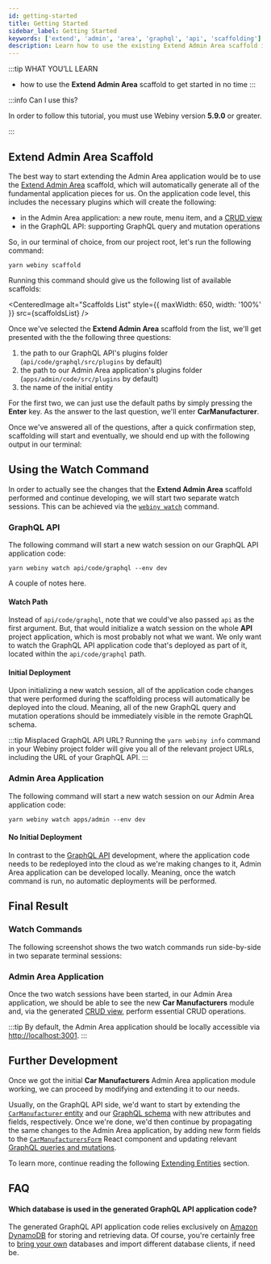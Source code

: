 ```yaml
---
id: getting-started
title: Getting Started
sidebar_label: Getting Started
keywords: ['extend', 'admin', 'area', 'graphql', 'api', 'scaffolding']
description: Learn how to use the existing Extend Admin Area scaffold in order to start extending your Admin Area application in no time.
---
```



:::tip WHAT YOU’LL LEARN

- how to use the **Extend Admin Area** scaffold to get started in no time
  :::

:::info Can I use this?

In order to follow this tutorial, you must use Webiny version **5.9.0** or greater.

:::

## Extend Admin Area Scaffold

The best way to start extending the Admin Area application would be to use the [Extend Admin Area](/docs/how-to-guides/scaffolding/extend-admin-area) scaffold, which will automatically generate all of the fundamental application pieces for us. On the application code level, this includes the necessary plugins which will create the following:

- in the Admin Area application: a new route, menu item, and a [CRUD view](/docs/how-to-guides/scaffolding/extend-admin-area#new-webiny-admin-area-module)
- in the GraphQL API: supporting GraphQL query and mutation operations

So, in our terminal of choice, from our project root, let's run the following command:

```
yarn webiny scaffold
```

Running this command should give us the following list of available scaffolds:

<CenteredImage alt="Scaffolds List" style={{ maxWidth: 650, width: '100%' }} src={scaffoldsList} />

Once we've selected the **Extend Admin Area** scaffold from the list, we'll get presented with the the following three questions:

1. the path to our GraphQL API's plugins folder (`api/code/graphql/src/plugins` by default)
2. the path to our Admin Area application's plugins folder (`apps/admin/code/src/plugins` by default)
3. the name of the initial entity

For the first two, we can just use the default paths by simply pressing the **Enter** key. As the answer to the last question, we'll enter **CarManufacturer**.

Once we've answered all of the questions, after a quick confirmation step, scaffolding will start and eventually, we should end up with the following output in our terminal:

<CenteredImage alt="Extend Admin Area - Full Output" src={scaffoldsFullOutput} />

## Using the Watch Command

In order to actually see the changes that the **Extend Admin Area** scaffold performed and continue developing, we will start two separate watch sessions. This can be achieved via the [`webiny watch`](/docs/how-to-guides/use-watch-command) command.

### GraphQL API

The following command will start a new watch session on our GraphQL API application code:

```
yarn webiny watch api/code/graphql --env dev
```

A couple of notes here.

#### Watch Path

Instead of `api/code/graphql`, note that we could've also passed `api` as the first argument. But, that would initialize a watch session on the whole **API** project application, which is most probably not what we want. We only want to watch the GraphQL API application code that's deployed as part of it, located within the `api/code/graphql` path.

#### Initial Deployment

Upon initializing a new watch session, all of the application code changes that were performed during the scaffolding process will automatically be deployed into the cloud. Meaning, all of the new GraphQL query and mutation operations should be immediately visible in the remote GraphQL schema.

:::tip Misplaced GraphQL API URL?
Running the `yarn webiny info` command in your Webiny project folder will give you all of the relevant project URLs, including the URL of your GraphQL API.
:::

### Admin Area Application

The following command will start a new watch session on our Admin Area application code:

```
yarn webiny watch apps/admin --env dev
```

#### No Initial Deployment

In contrast to the [GraphQL API](/docs/tutorials/extend-admin-area/getting-started#graphql-api) development, where the application code needs to be redeployed into the cloud as we're making changes to it, Admin Area application can be developed locally. Meaning, once the watch command is run, no automatic deployments will be performed.

## Final Result

### Watch Commands

The following screenshot shows the two watch commands run side-by-side in two separate terminal sessions:

<CenteredImage alt="Watching Our Application Code" src={watchSessions} />

### Admin Area Application

Once the two watch sessions have been started, in our Admin Area application, we should be able to see the new **Car Manufacturers** module and, via the generated [CRUD view](/docs/how-to-guides/scaffolding/extend-admin-area/#new-webiny-admin-area-module), perform essential CRUD operations.

<CenteredImage shadow={false} alt="New Car Manufacturers Module" src={scaffoldsAdminArea} />

:::tip
By default, the Admin Area application should be locally accessible via [http://localhost:3001](http://localhost:3001).
:::

## Further Development

Once we got the initial **Car Manufacturers** Admin Area application module working, we can proceed by modifying and extending it to our needs.

Usually, on the GraphQL API side, we'd want to start by extending the [`CarManufacturer` entity](https://github.com/webiny/webiny-examples/blob/master/extend-admin-area/api/code/graphql/src/plugins/scaffolds/carManufacturers/entities/CarManufacturer.ts) and our [GraphQL schema](https://github.com/webiny/webiny-examples/blob/master/extend-admin-area/api/code/graphql/src/plugins/scaffolds/carManufacturers/typeDefs.ts) with new attributes and fields, respectively. Once we're done, we'd then continue by propagating the same changes to the Admin Area application, by adding new form fields to the [`CarManufacturersForm`](https://github.com/webiny/webiny-examples/blob/master/extend-admin-area/apps/admin/code/src/plugins/scaffolds/carManufacturers/views/CarManufacturersForm.tsx) React component and updating relevant [GraphQL queries and mutations](https://github.com/webiny/webiny-examples/blob/master/extend-admin-area/apps/admin/code/src/plugins/scaffolds/carManufacturers/views/hooks/graphql.ts).

To learn more, continue reading the following [Extending Entities](/docs/tutorials/extend-admin-area/extending-entities) section.

## FAQ

#### Which database is used in the generated GraphQL API application code?

The generated GraphQL API application code relies exclusively on [Amazon DynamoDB](https://aws.amazon.com/dynamodb/) for storing and retrieving data. Of course, you're certainly free to [bring your own](/docs/how-to-guides/scaffolding/extend-graphql-api#storing-and-retrieving-data) databases and import different database clients, if need be.
